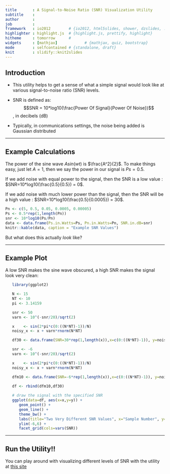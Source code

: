 ```yaml
---
title       : A Signal-to-Noise Ratio (SNR) Visualization Utility
subtitle    : 
author      : 
job         : 
framework   : io2012        # {io2012, html5slides, shower, dzslides, ...}
highlighter : highlight.js  # {highlight.js, prettify, highlight}
hitheme     : tomorrow      # 
widgets     : [mathjax]            # {mathjax, quiz, bootstrap}
mode        : selfcontained # {standalone, draft}
knit        : slidify::knit2slides
---
```


## Introduction

- This utility helps to get a sense of what a simple signal would look like at various signal-to-noise ratio (SNR) levels.

- SNR is defined as: $$SNR = 10*log10(\frac{Power Of Signal}{Power Of Noise})$$, in decibels (dB)

- Typically, in communications settings, the noise being added is Gaussian distributed

---

## Example Calculations

The power of the sine wave $Asin(wt)$ is $\frac{A^2}{2}$. To make things easy, just let $A=1$, then we say the power in our signal is $Ps = 0.5$.

If we add noise with equal power to the signal, then the SNR is a low value : $SNR=10*log10(\frac{0.5}{0.5}) = 0$.

If we add noise with much lower power than the signal, then the SNR will be a high value : $SNR=10*log10(\frac{0.5}{0.0005}) = 30$.

```r
Pn <- c(5, 0.5, 0.05, 0.0005, 0.00005)
Ps <- 0.5*rep(1,length(Pn))
snr <- 10*log10(Ps/Pn)
data <- data.frame(Ps.in.Watts=Ps, Pn.in.Watts=Pn, SNR.in.dB=snr)
knitr::kable(data, caption = "Example SNR Values")
```

But what does this actually *look* like?

---

## Example Plot

A low SNR makes the sine wave obscured, a high SNR makes the signal look very clean:

```r
   library(ggplot2)

   N <- 15
   NT <- 10
   pi <- 3.14159

   snr <- 50
   varn <- 10^(-snr/20)/sqrt(2)

   x    <- sin(2*pi*c(0:((N*NT)-1))/N)
   noisy_x <- x + varn*rnorm(N*NT)

   df30 <- data.frame(SNR=30*rep(1,length(x)),x=c(0:((N*NT)-1)), y=noisy_x)

   snr <- -6
   varn <- 10^(-snr/20)/sqrt(2)

   x    <- sin(2*pi*c(0:((N*NT)-1))/N)
   noisy_x <- x + varn*rnorm(N*NT)

   dfm10 <- data.frame(SNR=-6*rep(1,length(x)),x=c(0:((N*NT)-1)), y=noisy_x)
                       
   df <- rbind(dfm10,df30)

   # draw the signal with the specified SNR
   ggplot(data=df, aes(x=x,y=y)) + 
      geom_point() +
      geom_line() + 
      theme_bw() + 
      labs(title="Two Very Different SNR Values", x="Sample Number", y="Voltage") +
      ylim(-6,6) +
      facet_grid(cols=vars(SNR))

```

---

## Run the Utility!!

You can play around with visualizing different levels of SNR with the utility at [this site](https://prog-bouillet.shinyapps.io/Coursera-JHSPH-DataProducts-FInalProject)


